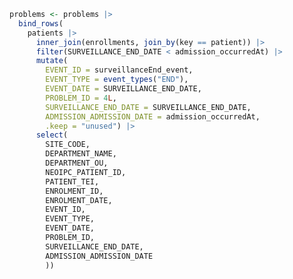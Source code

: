 ```r

problems <- problems |>
  bind_rows(
    patients |>
      inner_join(enrollments, join_by(key == patient)) |>
      filter(SURVEILLANCE_END_DATE < admission_occurredAt) |>
      mutate(
        EVENT_ID = surveillanceEnd_event,
        EVENT_TYPE = event_types("END"),
        EVENT_DATE = SURVEILLANCE_END_DATE,
        PROBLEM_ID = 4L,
        SURVEILLANCE_END_DATE = SURVEILLANCE_END_DATE,
        ADMISSION_ADMISSION_DATE = admission_occurredAt,
        .keep = "unused") |>
      select(
        SITE_CODE,
        DEPARTMENT_NAME,
        DEPARTMENT_OU,
        NEOIPC_PATIENT_ID,
        PATIENT_TEI,
        ENROLMENT_ID,
        ENROLMENT_DATE,
        EVENT_ID,
        EVENT_TYPE,
        EVENT_DATE,
        PROBLEM_ID,
        SURVEILLANCE_END_DATE,
        ADMISSION_ADMISSION_DATE
        ))

```
